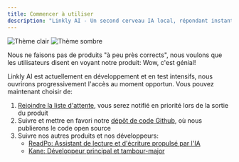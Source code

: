 ```yaml
---
title: Commencer à utiliser
description: "Linkly AI - Un second cerveau IA local, répondant instantanément à partir de vos fichiers."
---
```


<img
  className="block dark:hidden"
  src="/images/hero-light-fr.webp"
  alt="Thème clair"
/>
<img
  className="hidden dark:block"
  src="/images/hero-dark-fr.webp"
  alt="Thème sombre"
/>

<Tip>
  Nous ne faisons pas de produits "à peu près corrects", nous voulons que les utilisateurs disent en voyant notre produit: Wow, c'est génial!
</Tip>

Linkly AI est actuellement en développement et en test intensifs, nous ouvrirons progressivement l'accès au moment opportun. Vous pouvez maintenant choisir de:

1. [Rejoindre la liste d'attente](https://xxx.com), vous serez notifié en priorité lors de la sortie du produit
2. Suivre et mettre en favori notre [dépôt de code Github](https://github.com/LinklyAI/desktop), où nous publierons le code open source
3. Suivre nos autres produits et nos développeurs:
   - [ReadPo: Assistant de lecture et d'écriture propulsé par l'IA](https://readpo.com)
   - [Kane: Développeur principal et tambour-major](https://x.com/blueeony) 